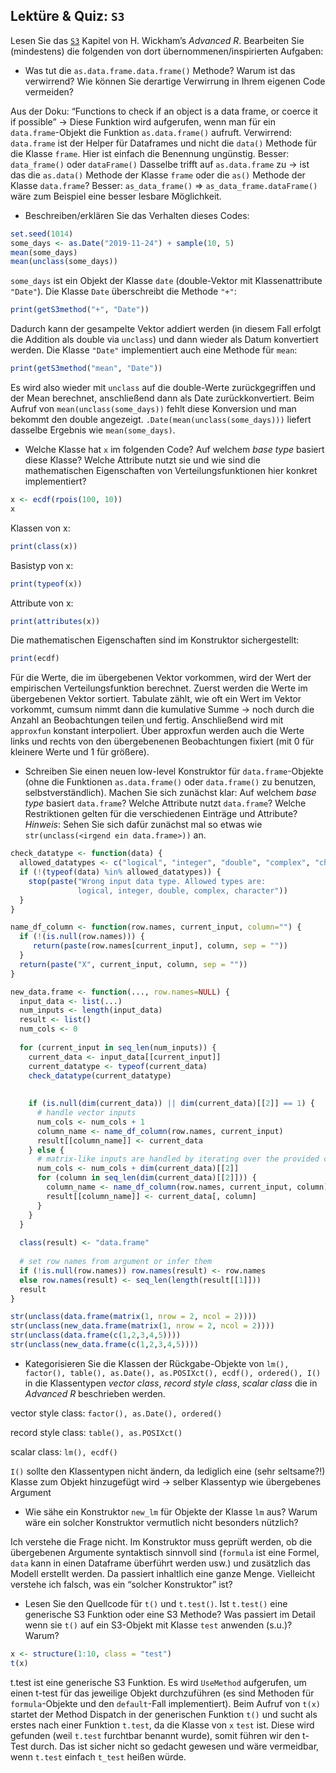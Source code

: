 ## Lektüre & Quiz: `S3` 

Lesen Sie das [`S3`](https://adv-r.hadley.nz/s3.html) Kapitel von H. Wickham's *Advanced R*. 
Bearbeiten Sie (mindestens) die folgenden von dort übernommenen/inspirierten Aufgaben:

- Was tut die `as.data.frame.data.frame()` Methode? Warum ist das verwirrend? Wie können Sie derartige Verwirrung in Ihrem eigenen Code vermeiden?

Aus der Doku: "Functions to check if an object is a data frame, or coerce it if possible" -> Diese Funktion wird aufgerufen, wenn man für ein `data.frame`-Objekt die Funktion `as.data.frame()` aufruft.
Verwirrend:
`data.frame` ist der Helper für Dataframes und nicht die `data()` Methode für die Klasse `frame`. Hier ist einfach die Benennung ungünstig. Besser: `data_frame()` oder `dataFrame()`
Dasselbe trifft auf `as.data.frame` zu -> ist das die `as.data()` Methode der Klasse `frame` oder die `as()` Methode der Klasse `data.frame`? Besser: `as_data_frame()` => `as_data_frame.dataFrame()` wäre zum Beispiel eine besser lesbare Möglichkeit.

- Beschreiben/erklären Sie das Verhalten dieses Codes:
```r
set.seed(1014)
some_days <- as.Date("2019-11-24") + sample(10, 5)
mean(some_days)
mean(unclass(some_days))
```
`some_days` ist ein Objekt der Klasse `date` (double-Vektor mit Klassenattribute `"Date"`). Die Klasse `Date` überschreibt die Methode `"+"`:
```r
print(getS3method("+", "Date"))
```
Dadurch kann der gesampelte Vektor addiert werden (in diesem Fall erfolgt die Addition als double via `unclass`) und dann wieder als Datum konvertiert werden. Die Klasse `"Date"` implementiert auch eine Methode für `mean`:
```r
print(getS3method("mean", "Date"))
```
Es wird also wieder mit `unclass` auf die double-Werte zurückgegriffen und der Mean berechnet, anschließend dann als Date zurückkonvertiert. Beim Aufruf von `mean(unclass(some_days))` fehlt diese Konversion und man bekommt den double angezeigt. `.Date(mean(unclass(some_days)))` liefert dasselbe Ergebnis wie `mean(some_days)`.

- Welche Klasse hat `x` im folgenden Code? Auf welchem *base type* basiert diese Klasse? Welche Attribute nutzt sie und wie sind die mathematischen Eigenschaften von Verteilungsfunktionen hier konkret implementiert? 
```r
x <- ecdf(rpois(100, 10))
x
```
Klassen von x:
```r
print(class(x))
```
Basistyp von x:
```r
print(typeof(x))
```
Attribute von x:
```r
print(attributes(x))
```
Die mathematischen Eigenschaften sind im Konstruktor sichergestellt:
```r
print(ecdf)
```
Für die Werte, die im übergebenen Vektor vorkommen, wird der Wert der empirischen Verteilungsfunktion berechnet. Zuerst werden die Werte im übergebenen Vektor sortiert. Tabulate zählt, wie oft ein Wert im Vektor vorkommt, cumsum nimmt dann die kumulative Summe -> noch durch die Anzahl an Beobachtungen teilen und fertig. Anschließend wird mit `approxfun` konstant interpoliert. Über approxfun werden auch die Werte links und rechts von den übergebenenen Beobachtungen fixiert (mit 0 für kleinere Werte und 1 für größere).

- Schreiben Sie einen neuen low-level Konstruktor für `data.frame`-Objekte (ohne die Funktionen `as.data.frame()` oder `data.frame()` zu benutzen, selbstverständlich). Machen Sie sich zunächst klar: Auf welchem *base type* basiert `data.frame`? Welche Attribute nutzt `data.frame`? Welche Restriktionen gelten für die verschiedenen Einträge und Attribute?  
    *Hinweis*: Sehen Sie sich dafür zunächst mal so etwas wie `str(unclass(<irgend ein data.frame>))` an.
    
```r
check_datatype <- function(data) {
  allowed_datatypes <- c("logical", "integer", "double", "complex", "character")
  if (!(typeof(data) %in% allowed_datatypes)) {
    stop(paste("Wrong input data type. Allowed types are: 
               logical, integer, double, complex, character"))
  }
}

name_df_column <- function(row.names, current_input, column="") {
  if (!(is.null(row.names))) {
     return(paste(row.names[current_input], column, sep = ""))
  } 
  return(paste("X", current_input, column, sep = ""))
}

new_data.frame <- function(..., row.names=NULL) {
  input_data <- list(...)
  num_inputs <- length(input_data)
  result <- list()
  num_cols <- 0
  
  for (current_input in seq_len(num_inputs)) {
    current_data <- input_data[[current_input]]
    current_datatype <- typeof(current_data)
    check_datatype(current_datatype)
    
    
    if (is.null(dim(current_data)) || dim(current_data)[[2]] == 1) {
      # handle vector inputs
      num_cols <- num_cols + 1
      column_name <- name_df_column(row.names, current_input)
      result[[column_name]] <- current_data
    } else {
      # matrix-like inputs are handled by iterating over the provided columns
      num_cols <- num_cols + dim(current_data)[[2]]
      for (column in seq_len(dim(current_data)[[2]])) {
        column_name <- name_df_column(row.names, current_input, column)
        result[[column_name]] <- current_data[, column]
      }
    }
  }
  
  class(result) <- "data.frame"
  
  # set row names from argument or infer them
  if (!is.null(row.names)) row.names(result) <- row.names
  else row.names(result) <- seq_len(length(result[[1]]))
  result
} 

str(unclass(data.frame(matrix(1, nrow = 2, ncol = 2))))
str(unclass(new_data.frame(matrix(1, nrow = 2, ncol = 2))))
str(unclass(data.frame(c(1,2,3,4,5))))
str(unclass(new_data.frame(c(1,2,3,4,5))))
```
- Kategorisieren Sie die Klassen der Rückgabe-Objekte von `lm(), factor(), table(), as.Date(), as.POSIXct(), ecdf(), ordered(), I()` in die Klassentypen *vector class*, *record style class*, *scalar class* die in *Advanced R* beschrieben  werden.

vector style class: `factor(), as.Date(), ordered()`

record style class: `table(), as.POSIXct()`

scalar class: `lm(), ecdf()`

`I()` sollte den Klassentypen nicht ändern, da lediglich eine (sehr seltsame?!) Klasse zum Objekt hinzugefügt wird -> selber Klassentyp wie übergebenes Argument

- Wie sähe ein Konstruktor `new_lm` für Objekte der Klasse `lm` aus? Warum wäre ein solcher Konstruktor vermutlich nicht besonders nützlich? 

Ich verstehe die Frage nicht. Im Konstruktor muss geprüft werden, ob die übergebenen Argumente syntaktisch sinnvoll sind (`formula` ist eine Formel, `data` kann in einen Dataframe überführt werden usw.) und zusätzlich das Modell erstellt werden. Da passiert inhaltlich eine ganze Menge. Vielleicht verstehe ich falsch, was ein "solcher Konstruktor" ist?

- Lesen Sie den Quellcode für `t()` und `t.test()`. Ist `t.test()` eine generische S3 Funktion oder eine S3 Methode? Was passiert im Detail wenn sie `t()` auf ein S3-Objekt mit Klasse `test` anwenden (s.u.)? Warum?
```r
x <- structure(1:10, class = "test")
t(x)
```
t.test ist eine generische S3 Funktion. Es wird `UseMethod` aufgerufen, um einen t-test für das jeweilige Objekt durchzuführen (es sind Methoden für `formula`-Objekte und den `default`-Fall implementiert). Beim Aufruf von `t(x)` startet der Method Dispatch in der generischen Funktion `t()` und sucht als erstes nach einer Funktion `t.test`, da die Klasse von `x` `test` ist. Diese wird gefunden (weil `t.test` furchtbar benannt wurde), somit führen wir den t-Test durch. Das ist sicher nicht so gedacht gewesen und wäre vermeidbar, wenn `t.test` einfach `t_test` heißen würde.